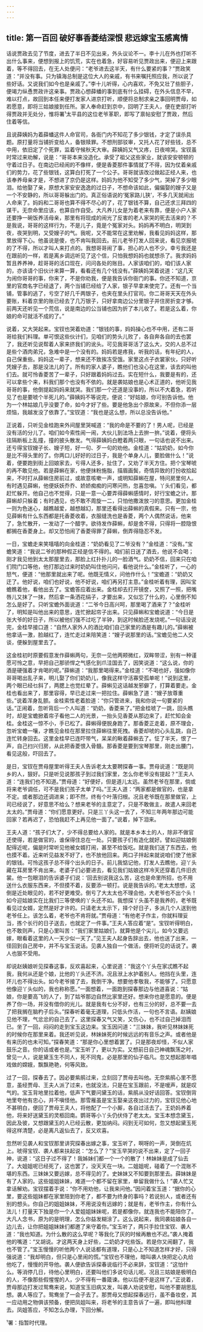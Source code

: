 ```yaml
---
---
---
```

title: 第一百回 破好事香菱结深恨 悲远嫁宝玉感离情
---



话说贾政去见了节度，进去了半日不见出来，外头议论不一。李十儿在外也打听不出什么事来，便想到报上的饥荒，实在也着急，好容易听见贾政出来，便迎上来跟着，等不得回去，在无人处便问：“老爷进去这半天，有什么要紧的事？”贾政笑道：“并没有事。只为镇海总制是这位大人的亲戚，有书来嘱托照应我，所以说了些好话。又说我们如今也是亲戚了。”李十儿听得，心内喜欢，不免又壮了些胆子，便竭力纵恿贾政许这亲事。贾政心想薛蟠的事到底有什么挂碍，在外头信息不早，难以打点，故回到本任来便打发家人进京打听，顺便将总制求亲之事回明贾母，如若愿意，即将三姑娘接到任所。家人奉命赶到京中，回明了王夫人，便在吏部打听得贾政并无处分，惟将署¹太平县的这位老爷革职，即写了禀帖安慰了贾政，然后住着等信。

且说薛姨妈为着薛蟠这件人命官司，各衙门内不知花了多少银钱，才定了误杀具题。原打量将当铺折变给人，备银赎罪。不想刑部驳审，又托人花了好些钱，总不中用，依旧定了个死罪，监着守候秋天大审。薛姨妈又气又疼，日夜啼哭。宝钗虽时常过来劝解，说是：“哥哥本来没造化。承受了祖父这些家业，就该安安顿顿的守着过日子。在南边已经闹的不像样，便是香菱那件事情就了不得，因为仗着亲戚们的势力，花了些银钱，这算白打死了一个公子。哥哥就该改过做起正经人来，也该奉养母亲才是，不想进了京仍是这样。妈妈为他不知受了多少气，哭掉了多少眼泪。给他娶了亲，原想大家安安逸逸的过日子，不想命该如此，偏偏娶的嫂子又是一个不安静的，所以哥哥躲出门的。真正俗语说的‘冤家路儿狭’，不多几天就闹出人命来了。妈妈和二哥哥也算不得不尽心的了，花了银钱不算，自己还求三拜四的谋干。无奈命里应该，也算自作自受。大凡养儿女是为着老来有靠，便是小户人家还要挣一碗饭养活母亲，那里有将现成的闹光了反害的老人家哭的死去活来的？不是我说，哥哥的这样行为，不是儿子，竟是个冤家对头。妈妈再不明白，明哭到夜，夜哭到明，又受嫂子的气。我呢，又不能常在这里劝解，我看见妈妈这样，那里放得下心。他虽说是傻，也不肯叫我回去。前儿老爷打发人回来说，看见京报唬的了不得，所以才叫人来打点的。我想哥哥闹了事，担心的人也不少。幸亏我还是在跟前的一样，若是离乡调远听见了这个信，只怕我想妈妈也就想杀了。我求妈妈暂且养养神，趁哥哥的活口现在，问问各处的账目。人家该咱们的，咱们该人家的，亦该请个旧伙计来算一算，看看还有几个钱没有。”薛姨妈哭着说道：“这几天为闹你哥哥的事，你来了，不是你劝我，便是我告诉你衙门的事。你还不知道，京里的官商名字已经退了，两个当铺已经给了人家，银子早拿来使完了。还有一个当铺，管事的逃了，亏空了好几千两银子，也夹在里头打官司。你二哥哥天天在外头要账，料着京里的账已经去了几万银子，只好拿南边公分里银子并住房折变才够。前两天还听见一个荒信，说是南边的公当铺也因为折了本儿收了。若是这么着，你娘的命可就活不成的了。”

说着，又大哭起来。宝钗也哭着劝道：“银钱的事，妈妈操心也不中用，还有二哥哥给我们料理。单可恨这些伙计们，见咱们的势头儿败了，各自奔各自的去也罢了，我还听见说帮着人家来挤我们的讹头。可见我哥哥活了这么大，交的人总不过是些个酒肉弟兄，急难中是一个没有的。妈妈若是疼我，听我的话，有年纪的人，自己保重些。妈妈这一辈子，想来还不致挨冻受饿。家里这点子衣裳家伙，只好听凭嫂子去，那是没法儿的了。所有的家人婆子，瞧他们也没心在这里，该去的叫他们去。就可怜香菱苦了一辈子，只好跟着妈妈过去。实在短什么，我要是有的，还可以拿些个来，料我们那个也没有不依的。就是袭姑娘也是心术正道的，他听见我哥哥的事，他倒提起妈妈来就哭。我们那一个还道是没事的，所以不大着急，若听见了也是要唬个半死儿的。”薛姨妈不等说完，便说：“好姑娘，你可别告诉他。他为一个林姑娘几乎没要了命，如今才好了些。要是他急出个原故来，不但你添一层烦恼，我越发没了依靠了。”宝钗道：“我也是这么想，所以总没告诉他。”

正说着，只听见金桂跑来外间屋里哭喊道：“我的命是不要的了！男人呢，已经是没有活的分儿了。咱们如今索性闹一闹，大伙儿到法场上去拚一拚。”说着，便将头往隔断板上乱撞，撞的披头散发。气得薛姨妈白瞪着两只眼，一句话也说不出来。还亏得宝钗嫂子长、嫂子短，好一句、歹一句的劝他。金桂道：“姑奶奶，如今你是比不得头里的了。你两口儿好好的过日子，我是个单身人儿，要脸做什么！”说着，便要跑到街上回娘家去，亏得人还多，扯住了，又劝了半天方住。把个宝琴唬的再不敢见他。若是薛蝌在家，他便抹粉施脂，描眉画鬓，奇情异致的打扮收拾起来，不时打从薛蝌住房前过，或故意咳嗽一声，或明知薛蝌在屋，特问房里何人。有时遇见薛蝌，他便妖妖乔乔、娇娇痴痴的问寒问热，忽喜忽嗔。丫头们看见，都赶忙躲开。他自己也不觉得，只是一意一心要弄得薛蝌感情时，好行宝蟾之计。那薛蝌却只躲着；有时遇见，也不敢不周旋一二，只怕他撒泼放刁的意思。更加金桂一则为色迷心，越瞧越爱，越想越幻，那里还看得出薛蝌的真假来。只有一宗，他见薛蝌有什么东西都是托香菱收着，衣服缝洗也是香菱，两个人偶然说话，他来了，急忙散开，一发动了一个醋字。欲待发作薛蝌，却是舍不得，只得将一腔隐恨都搁在香菱身上。却又恐怕闹了香菱得罪了薛蝌，倒弄得隐忍不发。

一日，宝蟾走来笑嘻嘻的向金桂道：“奶奶看见了二爷没有？”金桂道：“没有。”宝蟾笑道：“我说二爷的那种假正经是信不得的。咱们前日送了酒去，他说不会喝；刚才我见他到太太那屋里去，那脸上红扑扑儿的一脸酒气。奶奶不信，回来只在咱们院门口等他，他打那边过来时奶奶叫住他问问，看他说什么。”金桂听了，一心的怒气，便道：“他那里就出来了呢。他既无情义，问他作什么！”宝蟾道：“奶奶又迂了。他好说，咱们也好说，他不好说，咱们再另打主意。”金桂听着有理，因叫宝蟾瞧着他，看他出去了。宝蟾答应着出来。金桂却去打开镜奁，又照了一照，把嘴唇儿又抹了一抹，然后拿一条洒花绢子，才要出来，又似忘了什么的，心里倒不知怎么是好了。只听宝蟾外面说道：“二爷今日高兴呵，那里喝了酒来了？”金桂听了，明知是叫他出来的意思，连忙掀起帘子出来。只见薛蝌和宝蟾说道：“今日是张大爷的好日子，所以被他们强不过吃了半钟，到这时候脸还发烧呢。”一句话没说完，金桂早接口道：“自然人家外人的酒比咱们自己家里的酒是有趣儿的。”薛蝌被他拿话一激，脸越红了，连忙走过来陪笑道：“嫂子说那里的话。”宝蟾见他二人交谈，便躲到屋里去了。

这金桂初时原要假意发作薛蝌两句，无奈一见他两颊微红，双眸带涩，别有一种谨愿可怜之意，早把自己那骄悍之气感化到爪洼国去了，因笑说道：“这么说，你的酒是硬强着才肯喝的呢。”薛蝌道：“我那里喝得来。”金桂道：“不喝也好，强如像你哥哥喝出乱子来，明儿娶了你们奶奶儿，像我这样守活寡受孤单呢！”说到这里，两个眼已经乜斜了，两腮上也觉红晕了。薛蝌见这话越发邪僻了，打算着要走。金桂也看出来了，那里容得，早已走过来一把拉住。薛蝌急了道：“嫂子放尊重些。”说着浑身乱颤。金桂索性老着脸道：“你只管进来，我和你说一句要紧的话。”正闹着，忽听背后一个人叫道：“奶奶，香菱来了。”把金桂唬了一跳，回头瞧时，却是宝蟾掀着帘子看他二人的光景，一抬头见香菱从那边来了，赶忙知会金桂。金桂这一惊不小，手已松了。薛蝌得便脱身跑了。那香菱正走着，原不理会，忽听宝蟾一嚷，才瞧见金桂在那里拉住薛蝌往里死拽。香菱却唬的心头乱跳，自己连忙转身回去。这里金桂早已连吓带气，呆呆的瞅着薛蝌去了。怔了半天，恨了一声，自己扫兴归房，从此把香菱恨入骨髓。那香菱是要到宝琴那里，刚走出腰门，看见这般，吓回去了。

是日，宝钗在贾母屋里听得王夫人告诉老太太要聘探春一事。贾母说道：“既是同乡的人，狠好。只是听见说那孩子到过我们家里，怎么你老爷没有提起？”王夫人道：“连我们也不知道。”贾母道：“好便好，但是道儿太远。虽然老爷在那里，倘或将来老爷调任，可不是我们孩子太单了吗。”王夫人道：“两家都是做官的，也是拿不定。或者那边还调进来；即不然，终有个叶落归根。况且老爷既在那里做官，上司已经说了，好意思不给么？想来老爷的主意定了，只是不敢做主，故遣人来回老太太的。”贾母道：“你们愿意更好。只是三丫头这一去了，不知三年两年那边可能回家？若再迟了，恐怕我赶不上再见他一面了。”说着，掉下泪来。

王夫人道：“孩子们大了，少不得总要给人家的。就是本乡本土的人，除非不做官还使得，若是做官的，谁保得住总在一处。只要孩子们有造化就好。譬如迎姑娘倒配得近呢，偏是时常听见他被女婿打闹，甚至不给饭吃。就是我们送了东西去，他也摸不着。近来听见益发不好了，也不放他回来。两口子拌起来就说咱们使了他家的银钱。可怜这孩子总不得个出头的日子。前儿我惦记他，打发人去瞧他，迎丫头藏在耳房里不肯出来。老婆子们必要进去，看见我们姑娘这样冷天还穿着几件旧衣裳。他一包眼泪的告诉婆子们说：‘回去别说我这么苦，这也是命里所招，也不用送什么衣服东西来，不但摸不着，反要添一顿打。说是我告诉的。’老太太想想，这倒是近处眼见的，若不好更难受。倒亏了大太太也不理会他，大老爷也不出个头！如今迎姑娘实在比我们三等使唤的丫头还不如。我想探丫头虽不是我养的，老爷既看见过女婿，定然是好才许的。只请老太太示下，择个好日子，多派几个人送到他老爷任上。该怎么着，老爷也不肯将就。”贾母道：“有他老子作主，你就料理妥当，拣个长行的日子送去，也就定了一件事。”王夫人答应着“是”。宝钗听得明白，也不敢则声，只是心里叫苦：“我们家里姑娘们，就算他是个尖儿，如今又要远嫁，眼看着这里的人一天少似一天了。”见王夫人起身告辞出去，他也送了出来，一径回到自己房中，并不与宝玉说话。见袭人独自一个做活，便将听见的话说了。袭人也狠不受用。

却说赵姨娘听见探春这事，反欢喜起来，心里说道：“我这个丫头在家忒瞧不起我，我何从还是个娘，比他的丫头还不济。况且洑上水护着别人。他挡在头里，连环儿也不得出头。如今老爷接了去，我倒干净。想要他孝敬我，不能够了。只愿意他像迎丫头似的，我也称称愿。”一面想着，一面跑到探春那边与他道喜说：“姑娘，你是要高飞的人了，到了姑爷那边自然比家里还好。想来你也是愿意的。便是养了你一场，并没有借你的光儿。就是我有七分不好，也有三分的好，总不要一去了把我搁在脑杓子后头。”探春听着毫无道理，只低头作活，一句也不言语。赵姨娘见他不理，气忿忿的自己去了。这里探春又气又笑，又伤心，也不过自己掉泪而已。坐了一回，闷闷的走到宝玉这边来。宝玉因问道：“三妹妹，我听见林妹妹死的时候你在那里来着。我还听见说，林妹妹死的时候远远的有音乐之声。或者他是有来历的也未可知。”探春笑道：“那是你心里想着罢了。只是那夜却怪，不似人家鼓乐之音。你的话或者也是。”宝玉听了，更以为实。又想前日自己神魂飘荡之时，曾见一人，说是黛玉生不同人，死不同鬼，必是那里的仙子临凡。忽又想起那年唱戏做的嫦娥，飘飘艳艳，何等风致。

过了一回，探春去了。因必要紫鹃过来，立刻回了贾母去叫他。无奈紫鹃心里不愿意，虽经贾母、王夫人派了过来，也就没法，只是在宝玉跟前，不是嗳声，就是叹气的。宝玉背地里拉着他，低声下气要问黛玉的话，紫鹃从没好话回答。宝钗倒背地里夸他有忠心，并不嗔怪他。那雪雁虽是宝玉娶亲这夜出过力的，宝钗见他心地不甚明白，便回了贾母王夫人，将他配了一个小厮，各自过活去了。王奶妈养着他，将来好送黛玉的灵柩回南。鹦哥等小丫头仍伏侍了老太太。宝玉本想念黛玉，因此及彼，又想跟黛玉的人已经云散，更加纳闷。闷到无可如何，忽又想起黛玉死得这样清楚，必是离凡返仙去了，反又欢喜。

忽然听见袭人和宝钗那里讲究探春出嫁之事，宝玉听了，啊呀的一声，哭倒在炕上。唬得宝钗、袭人都来扶起说：“怎么了？”宝玉早哭的说不出来，定了一回子神，说道：“这日子过不得了！我姊妹们都一个一个的散了！林妹妹是成了仙去了。大姐姐呢已经死了，这也罢了，没天天在一块。二姐姐呢，碰着了一个混账不堪的东西。三妹妹又要远嫁，总不得见的了。史妹妹又不知要到那里去。薛妹妹是有了人家的。这些姐姐妹妹，难道一个都不留在家里，单留我做什么！”袭人忙又拿话解劝。宝钗摆着手说：“你不用劝他，让我来问他。”因问着宝玉道：“据你的心里，要这些姐妹都在家里陪到你老了，都不要为终身的事吗？若说别人，或者还有别的想头。你自己的姐姐妹妹，不用说没有远嫁的；就是有，老爷作主，你有什么法儿！打量天下独是你一个人爱姐姐妹妹呢，若是都像你，就连我也不能陪你了。大凡人念书，原为的是明理，怎么你益发糊涂了。这么说起来，我同袭姑娘各自一边儿去，让你把姐姐妹妹们都邀了来守着你。”宝玉听了，两只手拉住宝钗、袭人道：“我也知道。为什么散的这么早呢？等我化了灰的时候再散也不迟。”袭人掩着他的嘴道：“又胡说。才这两天身上好些，二奶奶才吃些饭。若是你又闹翻了，我也不管了。”宝玉慢慢的听他两个人说话都有道理，只是心上不知道怎样才好，只得强说道：“我却明白，但只是心里闹的慌。”宝钗也不理他，暗叫袭人快把定心丸给他吃了，慢慢的开导他。袭人便欲告诉探春说临行不必来辞，宝钗道：“这怕什么。等消停几日，待他心里明白，还要叫他们多说句话儿呢。况且三姑娘是极明白的人，不像那些假惺惺的人，少不得有一番箴谏。他以后便不是这样了。”正说着，贾母那边打发过鸳鸯来说，知道宝玉旧病又发，叫袭人劝说安慰，叫他不要胡思乱想。袭人等应了。鸳鸯坐了一会子去了。那贾母又想起探春远行，虽不备妆奁，其一应动用之物俱该预备，便把凤姐叫来，将老爷的主意告诉了一遍，即叫他料理去。凤姐答应，不知怎么办理，下回分解。

¹署：指暂时代理。
